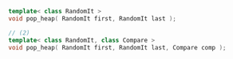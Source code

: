 ```cpp
template< class RandomIt >
void pop_heap( RandomIt first, RandomIt last );

// (2)
template< class RandomIt, class Compare >
void pop_heap( RandomIt first, RandomIt last, Compare comp );
```
